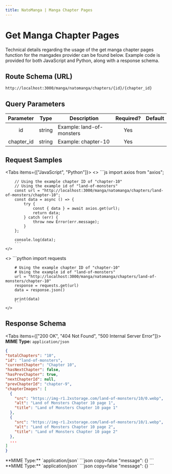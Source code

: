 ---
title: NatoManga | Manga Chapter Pages
---


# Get Manga Chapter Pages

Technical details regarding the usage of the get manga chapter pages function for the mangadex provider can be found below. Example code is provided for both JavaScript and Python, along with a response schema.

## Route Schema (URL)

```
http://localhost:3000/manga/natomanga/chapters/{id}/{chapter_id}
```

## Query Parameters

| Parameter |  Type  | Description                                                                                              | Required? | Default |
| :-------: | :----: | -------------------------------------------------------------------------------------------------------- | :-------: | :-----: |
| id | string | Example: land-of-monsters |    Yes    |         |
| chapter_id | string | Example: chapter-10 |    Yes    |         |

## Request Samples

<Tabs items={["JavaScript", "Python"]}>
  <Tab>
    <>
        ```js
        import axios from "axios";

        // Using the example chapter ID of "chapter-10"
        // Using the example id of "land-of-monsters"
        const url = "http://localhost:3000/manga/natomanga/chapters/land-of-monsters/chapter-10";
        const data = async () => {
            try {
                const { data } = await axios.get(url);
                return data;
            } catch (err) {
                throw new Error(err.message);
            }
        };

        console.log(data);
        ```
    </>

  </Tab>
  <Tab>
    <>
        ```python
        import requests

        # Using the example chapter ID of "chapter-10"
        # Using the example id of "land-of-monsters"
        url = "http://localhost:3000/manga/natomanga/chapters/land-of-monsters/chapter-10"
        response = requests.get(url)
        data = response.json()

        print(data)
        ```
    </>

  </Tab>
</Tabs>

## Response Schema

<Tabs items={["200 OK", "404 Not Found", "500 Internal Server Error"]}>
  <Tab>
  **MIME Type:** `application/json`
  ```json copy=false
  {
  "totalChapters": "10",
  "id": "land-of-monsters",
  "currentChapter": "Chapter 10",
  "hasNextChapter": false,
  "hasPrevChapter": true,
  "nextChapterId": null,
  "prevChapterId": "chapter-9",
  "chapterImages": [
    {
      "src": "https://img-r1.2xstorage.com/land-of-monsters/10/0.webp",
      "alt": "Land of Monsters Chapter 10 page 1",
      "title": "Land of Monsters Chapter 10 page 1"
    },
    {
      "src": "https://img-r1.2xstorage.com/land-of-monsters/10/1.webp",
      "alt": "Land of Monsters Chapter 10 page 2",
      "title": "Land of Monsters Chapter 10 page 2"
    },
    ...
  ]
}
  ```
  </Tab>
  <Tab>
  **MIME Type:** `application/json`
  ```json copy=false
  "message": {}
  ```
  </Tab>
  <Tab>
  **MIME Type:** `application/json`
  ```json copy=false
  "message": {}
  ```
  </Tab>
</Tabs>
